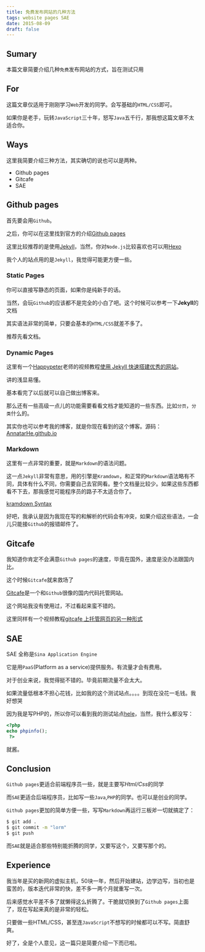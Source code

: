 ```yaml
---
title: 免费发布网站的几种方法
tags: website pages SAE
date: 2015-08-09
draft: false
---
```


## Sumary

本篇文章简要介绍几种`免费`发布网站的方式，旨在测试只用

## For

这篇文章仅适用于刚刚学习`Web`开发的同学。会写基础的`HTML/CSS`即可。

如果你是老手，玩转`JavaScript`三十年，怒写`Java`五千行，那我想这篇文章不太适合你。

## Ways

这里我简要介绍三种方法，其实确切的说也可以是两种。

* Github pages
* Gitcafe
* SAE

## Github pages

首先要会用`Github`。

之后，你可以在这里找到官方的介绍[Github pages](https://pages.github.com/)

这里比较推荐的是使用[Jekyll](http://jekyllrb.com/)，当然，你对`Node.js`比较喜欢也可以用[Hexo](https://hexo.io/)

我个人的站点用的是`Jekyll`，我觉得可能更方便一些。

### Static Pages

你可以直接写静态的页面，如果你是纯新手的话。

当然，会玩`Github`的应该都不是完全的小白了吧。这个时候可以参考一下**Jekyll**的文档

其实语法非常的简单，只要会基本的`HTML/CSS`就差不多了。

推荐先看文档。

### Dynamic Pages

这里有一个[Happypeter](https://github.com/happypeter)老师的视频教程[使用 Jekyll 快速搭建优秀的网站](http://haoduoshipin.com/v/113)。

讲的浅显易懂。

基本看完了以后就可以自己做出博客来。

那么还有一些高级一点儿的功能需要看看文档才能知道的一些东西。比如`分页`，`分类`什么的。

其实你也可以参考我的博客，就是你现在看到的这个博客。源码：[AnnatarHe.github.io](https://github.com/AnnatarHe/AnnatarHe.github.io)

### Markdown

这里有一点非常的重要，就是`Markdown`的语法问题。

这一点`Jekyll`非常有意思，用的引擎是`Kramdown`，和正常的`Markdown`语法略有不同，具体有什么不同，你需要自己去官网看。整个文档量比较少。如果这些东西都看不下去，那我感觉可能程序员的路子不太适合你了。

[kramdown Syntax](http://kramdown.gettalong.org/syntax.html)

好吧，我承认是因为我现在写的和解析的代码会有冲突，如果介绍这些语法，一会儿只能接`Github`的报错邮件了。

## Gitcafe

我知道你肯定不会满意`Github pages`的速度，毕竟在国外，速度是没办法跟国内比。

这个时候`Gitcafe`就来救场了

[Gitcafe](https://gitcafe.com/)是一个和`Github`很像的国内代码托管网站。


这个网站我没有使用过，不过看起来蛮不错的。

这里同样有一个视频教程[gitcafe 上托管网页的另一种形式](http://haoduoshipin.com/v/159)

## SAE

SAE 全称是`Sina Application Engine`

它是用`PaaS`(Platform as a service)提供服务。有流量才会有费用。

对于创业来说，我觉得挺不错的。毕竟前期流量不会太大。

如果流量低根本不担心花钱，比如我的这个测试站点。。。。到现在没花一毛钱。我好想哭

因为我是写PHP的，所以你可以看到我的测试站点[hele](http://hele.sinaapp.com/)，当然，我什么都没写：
```php
<?php 
echo phpinfo();
 ?>
```

就酱。

## Conclusion

`Github pages`更适合前端程序员一些，就是主要写*Html/Css*的同学

而`SAE`更适合后端程序员，比如写一些`Java`,`PHP`的同学。也可以是创业的同学。

`Github pages`更加的简单方便一些，写写`Markdown`再运行三板斧一切就搞定了：
```bash
$ git add .
$ git commit -m "lorm"
$ git push
```

而`SAE`就是适合那些特别能折腾的同学，又要写这个，又要写那个的。

## Experience

我当年是买的新网的虚拟主机，50块一年，然后开始建站，边学边写，当初也是蛮苦的，版本迭代非常的快，差不多一两个月就重写一次。

后来感觉水平差不多了就懒得这么折腾了。干脆就切换到了`Github pages`上面了，现在写起来真的是非常的轻松。

只要做一些HTML/CSS，甚至连`JavaScript`不想写的时候都可以不写。简直舒爽。

好了，全是个人意见，这一篇只是简要介绍一下而已啦。